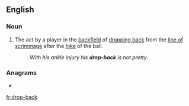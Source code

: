 {{also|dropback|drop back}}
==English==

===Noun===
{{en-noun|head=[[drop]]-[[back]]}}

# {{lb|en|American football}} The act by a player in the [[backfield]] of [[drop back|dropping back]] from the [[line of scrimmage]] after the [[hike]] of the ball.
#: ''With his ankle injury his '''drop-back''' is not pretty.''

===Anagrams===
* {{l|en|backdrop}}

[[fr:drop-back]]